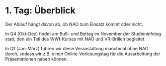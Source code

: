 
# 1. Tag: Überblick

<Callout>
Der Ablauf hängt davon ab, ob NAO zum Einsatz kommt oder nicht.

In Q4 (Okt-Dez) findet am Buß- und Bettag im November der Studieninfotag statt, den ein Teil des WWI-Kurses mit NAO und VR-Brillen begleitet.

In Q1 (Jan-März) führen wir diese Veranstaltung manchmal ohne NAO durch, sodass wir z.B. einen Online-Vorlesungstag für die Ausarbeitung der Präsentationen haben können.
</Callout>

<Cards>
  <Cards.Card title="Mit NAO" href="tag-01-nao" />
  <Cards.Card title="Ohne NAO" href="tag-01-no-nao" />
</Cards>
